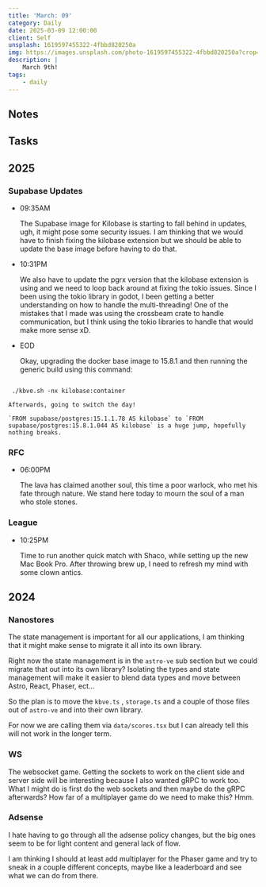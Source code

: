 ```yaml
---
title: 'March: 09'
category: Daily
date: 2025-03-09 12:00:00
client: Self
unsplash: 1619597455322-4fbbd820250a
img: https://images.unsplash.com/photo-1619597455322-4fbbd820250a?crop=entropy&cs=srgb&fm=jpg&ixid=MnwzNjM5Nzd8MHwxfHJhbmRvbXx8fHx8fHx8fDE2ODE3NDg2ODY&ixlib=rb-4.0.3&q=85
description: |
    March 9th!
tags:
    - daily
---
```




## Notes

## Tasks

## 2025

### Supabase Updates

-   09:35AM

    The Supabase image for Kilobase is starting to fall behind in updates, ugh, it might pose some security issues.
    I am thinking that we would have to finish fixing the kilobase extension but we should be able to update the base image before having to do that.

-   10:31PM

    We also have to update the pgrx version that the kilobase extension is using and we need to loop back around at fixing the tokio issues.
    Since I been using the tokio library in godot, I been getting a better understanding on how to handle the multi-threading!
    One of the mistakes that I made was using the crossbeam crate to handle communication, but I think using the tokio libraries to handle that would make more sense xD.

-   EOD

    Okay, upgrading the docker base image to 15.8.1 and then running the generic build using this command:

```shell

 ./kbve.sh -nx kilobase:container

 ```

    Afterwards, going to switch the day!

    `FROM supabase/postgres:15.1.1.78 AS kilobase` to `FROM supabase/postgres:15.8.1.044 AS kilobase` is a huge jump, hopefully nothing breaks.

### RFC

-   06:00PM

    The lava has claimed another soul, this time a poor warlock, who met his fate through nature.
    We stand here today to mourn the soul of a man who stole stones.
    

### League

-   10:25PM

    Time to run another quick match with Shaco, while setting up the new Mac Book Pro.
    After throwing brew up, I need to refresh my mind with some clown antics.

## 2024

### Nanostores

The state management is important for all our applications, I am thinking that it might make sense to migrate it all into its own library.

Right now the state management is in the `astro-ve` sub section but we could migrate that out into its own library? Isolating the types and state management will make it easier to blend data types and move between Astro, React, Phaser, ect...

So the plan is to move the `kbve.ts` , `storage.ts` and a couple of those files out of `astro-ve` and into their own library.

For now we are calling them via `data/scores.tsx` but I can already tell this will not work in the longer term.


### WS

The websocket game.
Getting the sockets to work on the client side and server side will be interesting because I also wanted gRPC to work too.
What I might do is first do the web sockets and then maybe do the gRPC afterwards? 
How far of a multiplayer game do we need to make this? Hmm. 


### Adsense

I hate having to go through all the adsense policy changes, but the big ones seem to be for light content and general lack of flow.

I am thinking I should at least add multiplayer for the Phaser game and try to sneak in a couple different concepts, maybe like a leaderboard and see what we can do from there.


<Adsense />
